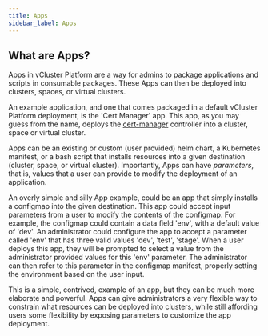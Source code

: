 ```yaml
---
title: Apps
sidebar_label: Apps
---
```


## What are Apps?

Apps in vCluster Platform are a way for admins to package applications and scripts in consumable packages.
These Apps can then be deployed into clusters, spaces, or virtual clusters.

An example application, and one that comes packaged in a default vCluster Platform deployment, is the 'Cert
Manager' app. This app, as you may guess from the name, deploys the
[cert-manager](https://github.com/cert-manager/cert-manager) controller into a cluster, space or
virtual cluster.

Apps can be an existing or custom (user provided) helm chart, a Kubernetes manifest, or a bash
script that installs resources into a given destination (cluster, space, or virtual cluster).
Importantly, Apps can have _parameters_, that is, values that a user can provide to modify the
deployment of an application.

An overly simple and silly App example, could be an app that simply installs a configmap into
the given destination. This app could accept input parameters from a user to modify the contents
of the configmap. For example, the configmap could contain a data field 'env', with a default
value of 'dev'. An administrator could configure the app to accept a parameter called 'env' that
has three valid values 'dev', 'test', 'stage'. When a user deploys this app, they will be
prompted to select a value from the administrator provided values for this 'env' parameter. The
administrator can then refer to this parameter in the configmap manifest, properly setting the
environment based on the user input.

This is a simple, contrived, example of an app, but they can be much more elaborate and powerful.
Apps can give administrators a very flexible way to constrain what resources can be
deployed into clusters, while still affording users some flexibility by exposing parameters to
customize the app deployment.
